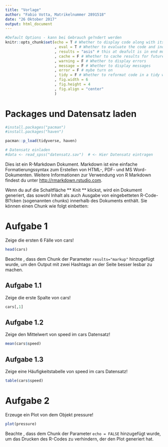 ```yaml
---
title: "Vorlage"
author: "Fabio Votta, Matrikelnummer 2891518"
date: "26 Oktober 2017"
output: html_document
---
```


```r
#Default Options - kann bei Gebrauch ge?ndert werden
knitr::opts_chunk$set(echo = T # Whether to display code along with its results
                      , eval = T # Whether to evaluate the code and include its results
                      , results = "asis" # this at deafult is in end much more efficient
                      , cache = F # Whether to cache results for future renders (efficient!)
                      , warning = F # Whether to display errors
                      , message = F # Whether to display messages
                      , error = F # mybe turn on
                      , tidy = F # Whether to reformat code in a tidy way when displaying it
                      , fig.width = 6
                      , fig.height = 4
                      , fig.align = "center"
                      )
```

# Packages und Datensatz laden

```r
#install.packages("pacman")
#install.packages("haven")

pacman::p_load(tidyverse, haven)

# Datensatz einladen
#data <- read_spss("datensatz.sav")  # <- Hier Datensatz eintragen
```

Dies ist ein R-Markdown Dokument. Markdown ist eine einfache Formatierungssyntax zum Erstellen von HTML-, PDF- und MS Word-Dokumenten. Weitere Informationen zur Verwendung von R Markdown findest du unter <http://rmarkdown.rstudio.com>.

Wenn du auf die Schaltfläche ** Knit ** klickst, wird ein Dokument generiert, das sowohl Inhalt als auch Ausgabe von eingebetteten R-Code-Bl?cken (sogenannten chunks) innerhalb des Dokuments enthält. Sie können einen Chunk wie folgt einbetten:

# Aufgabe 1

Zeige die ersten 6 Fälle von cars!

```r
head(cars)
```

Beachte , dass dem Chunk der Parameter `results="markup"` hinzugefügt wurde, um den Output mit zwei Hashtags an der Seite besser lesbar zu machen.

## Aufgabe 1.1

Zeige die erste Spalte von cars!

```r
cars[,1]
```

## Aufgabe 1.2

Zeige den Mittelwert von speed im cars Datensatz!

```r
mean(cars$speed)
```

## Aufgabe 1.3

Zeige eine Häufigkeitstabelle von speed im cars Datensatz!

```r
table(cars$speed)
```

# Aufgabe 2

Erzeuge ein Plot von dem Objekt pressure!

```r
plot(pressure)
```

Beachte , dass dem Chunk der Parameter `echo = FALSE` hinzugefügt wurde, um das Drucken des R-Codes zu verhindern, der den Plot generiert hat.

